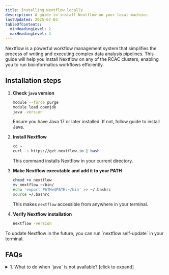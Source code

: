 ```yaml
---
title: Installing Nextflow locally
description: A guide to install Nextflow on your local machine.
lastUpdated: 2025-07-03
tableOfContents:
  minHeadingLevel: 2
  maxHeadingLevel: 4
---
```




Nextflow is a powerful workflow management system that simplifies the process of writing and executing complex data analysis pipelines.
This guide will help you install Nextflow on any of the RCAC clusters, enabling you to run bioinformatics workflows efficiently.


## Installation steps

<Steps>

1. **Check `java` version**

   ```bash frame="none"
   module --force purge
   module load openjdk
   java -version
   ```

   Ensure you have Java 17 or later installed. If not, follow guide to install Java.

2. **Install Nextflow**

    ```bash frame="none"
    cd ~
    curl -s https://get.nextflow.io | bash
    ```

    This command installs Nextflow in your current directory.

3. **Make Nextflow executable and add it to your PATH**

    ```bash frame="none"
    chmod +x nextflow
    mv nextflow ~/bin/
    echo 'export PATH=$PATH:~/bin' >> ~/.bashrc
    source ~/.bashrc
    ```
    This makes `nextflow` accessible from anywhere in your terminal.

4. **Verify Nextflow installation**

    ```bash frame="none"
    nextflow -version
    ```

</Steps>


<Aside type="tip">
To update Nextflow in the future, you can run `nextflow self-update` in your terminal.
</Aside>


## FAQs

<details>
<summary>1. What to do when `java` is not available? [click to expand]</summary>

If `java` version you need is not available, you can install it using the following steps:
<Steps>
1. **Install SDKMAN**

   ```bash frame="none"
   cd $HOME
   curl -s https://get.sdkman.io | bash
   ```
2. **Load SDKMAN**

   ```bash frame="none"
   source "$HOME/.sdkman/bin/sdkman-init.sh"
   ``` 
3. **Install Java 17**

   ```bash frame="none"
   sdk install java 17.0.8-tem
   ```

4. **Verify Java installation**

    ```bash frame="none"
    java -version
    ```
</Steps>
</details>